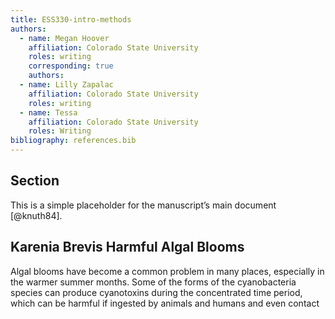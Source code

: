 ```yaml
---
title: ESS330-intro-methods
authors:
  - name: Megan Hoover
    affiliation: Colorado State University
    roles: writing
    corresponding: true
    authors:
  - name: Lilly Zapalac
    affiliation: Colorado State University
    roles: writing
  - name: Tessa 
    affiliation: Colorado State University
    roles: Writing
bibliography: references.bib
---
```


## Section
This is a simple placeholder for the manuscript's main document [@knuth84].

## Karenia Brevis Harmful Algal Blooms

Algal blooms have become a common problem in many places, especially in the warmer summer months. Some of the forms of the cyanobacteria species can produce cyanotoxins during the concentrated time period, which can be harmful if ingested by animals and humans and even contact 


